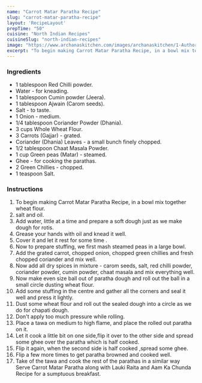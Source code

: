 ---
name: "Carrot Matar Paratha Recipe"
slug: "carrot-matar-paratha-recipe"
layout: 'RecipeLayout'
prepTime: "50"
cuisine: "North Indian Recipes"
cuisineSlug: "north-indian-recipes"
image: "https://www.archanaskitchen.com/images/archanaskitchen/1-Author/pooja/Carrot_Matar_Paratha.jpg"
excerpt: "To begin making Carrot Matar Paratha Recipe, in a bowl mix together wheat flour"
---

### Ingredients

- 1 tablespoon Red Chilli powder.
- Water - for kneading.
- 1 tablespoon Cumin powder (Jeera).
- 1 tablespoon Ajwain (Carom seeds).
- Salt - to taste.
- 1 Onion - medium.
- 1/4 tablespoon Coriander Powder (Dhania).
- 3 cups Whole Wheat Flour.
- 3 Carrots (Gajjar) - grated.
- Coriander (Dhania) Leaves - a small bunch finely chopped.
- 1/2 tablespoon Chaat Masala Powder.
- 1 cup Green peas (Matar) - steamed.
- Ghee - for cooking the parathas.
- 2 Green Chillies - chopped.
- 1 teaspoon Salt.

### Instructions

1. To begin making Carrot Matar Paratha Recipe, in a bowl mix together wheat flour.
1. salt and oil.
1. Add water, little at a time and prepare a soft dough just as we make dough for rotis.
1. Grease your hands with oil and knead it well.
1. Cover it and let it rest for some time .
1. Now to prepare stuffing, we first mash steamed peas in a large bowl.
1. Add the grated carrot, chopped onion, chopped green chillies and fresh chopped coriander and mix well.
1. Now add all dry spices in mixture - carom seeds, salt, red chilli powder, coriander powder, cumin powder, chaat masala and mix everything well.
1. Now make even size ball out of paratha dough and roll out the ball in a small circle dusting wheat flour.
1. Add some stuffing in the centre and gather all the corners and seal it well and press it lightly.
1. Dust some wheat flour and roll out the sealed dough into a circle as we do for chapati dough.
1. Don't apply too much pressure while rolling.
1. Place a tawa on medium to high flame, and place the rolled out paratha on it.
1. Let it cook a little bit on one side,flip it over to the other side and spread some ghee over the paratha which is half cooked.
1. Flip it again, when the second side is half cooked ,spread some ghee.
1. Flip a few more times to get paratha browned and cooked well.
1. Take of the tawa and cook the rest of the parathas in a similar way Serve Carrot Matar Paratha along with Lauki Raita and Aam Ka Chunda Recipe for a sumptuous breakfast.
